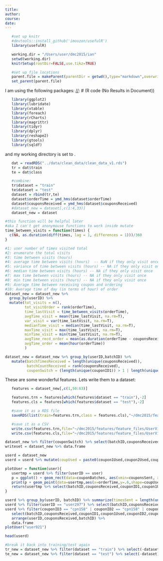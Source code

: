 ```yaml
---
title: 
author: 
course: 
date: 
---
```


[//]: # (R code (No Results in Document))
```r
   #set up knitr
   #devtools::install_github('imouzon/usefulR')
   library(usefulR)

   working.dir = "/Users/user/dmc2015/ian"
   setwd(working.dir)
   knitrSetup(rootDir=FALSE,use.tikz=TRUE)

   #set up file locations
   parent.file = makeParent(parentDir = getwd(),type="markdown",overwrite=FALSE)
   set_parent(parent.file)
```
I am using the following packages:
[//]: # (R code (No Results in Document))
```r
   library(ggplot2)
   library(lubridate)
   library(xtable)
   library(foreach)
   library(rCharts)
   library(magrittr)
   library(tidyr)
   library(dplyr)
   library(reshape2)
   library(gtools)
   library(sqldf)
```
and my working directory is set to \verb!dmc2015/ian!.


[//]: # (: R code (No Results in Document))
```r
   dat = readRDS("../data/clean_data/clean_data_v1.rds")
   tr = dat$train
   te = dat$class

   #combine:
   tr$dataset = "train"
   te$dataset = "test"
   dataset = rbind(tr,te)
   dataset$orderTime = ymd_hms(dataset$orderTime)
   dataset$couponsReceived = ymd_hms(dataset$couponsReceived)
   #dataset_new = dataset[,c(1:4,33)]
   dataset_new = dataset

#this function will be helpful later
#aka I can't get anonymouse functions to work inside mutate
time_between_visits = function(times) {
  c(NA, as.duration(diff(times, lag = 1, differences = 1)))/360
}

#1: user number of times visited total
#2: enumerate the total visits
#3: time between visits (hours)
#4: average time between visits (hours)  -- NaN if they only visit once
#5: variance of time between visits (hours) -- NA if they only visit once
#6: median time between visits (hours) -- NA if they only visit once
#7: max time between visits (hours) -- NA if they only visit once
#8: min time between visits (hours) -- NA if they only visit once
#9: Average time between receiving coupon and ordering
#10: Average time of day (in terms of hour) of order
dataset_new = dataset_new %>% 
  group_by(userID) %>% 
  mutate(tot_visits = n(),
         tot_visitOrder = rank(orderTime),
         time_lastVisit = time_between_visits(orderTime),
         avgTime_visit = mean(time_lastVisit, na.rm=T),
         var_visit = var(time_lastVisit, na.rm=T),
         medianTime_visit = median(time_lastVisit, na.rm=T),
         maxTime_visit = max(time_lastVisit, na.rm=T),
         minTime_visit = min(time_lastVisit, na.rm=T),
         avgTime_recd_order = mean(as.duration(orderTime - couponsReceived)/360),
         avgTime_order = mean(hour(orderTime))
         )

dataset_new = dataset_new %>% group_by(userID,batchID) %>%
   mutate(batchTimesReceived = length(unique(couponsReceived)), 
          batchCountReceived = rank(couponsReceived),
          couponSwitch = (length(unique(couponID1)) > 1 | length(unique(couponID2)) > 1 | length(unique(couponID3)) > 1))
```

These are some wonderful features. Lets write them to a dataset:

[//]: # (chunk-label: R code (No Results in Document))
```r
   features = dataset_new[,c(1,50:63)]

   features.trn = features[which(features$dataset == "train"),-2]
   features.cls = features[which(features$dataset == "test"),-2]

   #save it as a RDS file
   saveRDS(list(train=features.trn,class = features.cls),"~/dmc2015/features/feature_files/UserVisitFeatures.rds")

   #save it as a CSV
   write.csv(features.trn,file="~/dmc2015/features/feature_files/UserVisitFeatures_train.csv",na="",quote=FALSE,row.names=FALSE)
   write.csv(features.cls,file="~/dmc2015/features/feature_files/UserVisitFeatures_class.csv",na="",quote=FALSE,row.names=FALSE)
```


[//]: # (: R code (No Results in Document))
```r

dataset_new %>% filter(couponSwitch) %>% select(batchID,couponsReceived,couponID1,coupon1Used,couponID2,coupon2Used,couponID3,coupon3Used) %>% arrange(userID,batchID) %>% data.frame
writeset = dataset_new %>% data.frame

userd = dataset_new
userd = userd %>% mutate(coupUsed = paste0(coupon1Used,coupon2Used,coupon3Used))

plotUser = function(user){
   usertmp = userd %>% filter(userID == user)
   p = ggplot() + geom_rect(data=couponBatches, aes(xmin=couponsSent, xmax=couponsSent+weeks(1), ymin=0, ymax=1, fill = batch),alpha=I(.4)) 
   print(p + geom_point(data=usertmp,aes(x=orderTime,y=.6,shape=coupUsed)) + geom_point(data=usertmp,aes(x = couponsReceived,y=.5),color='white'))
   return(usertmp %>% select(batchID,couponsReceived,couponID1,coupon1Used,couponID2,coupon2Used,couponID3,coupon3Used)) %>% data.frame
}

userd %>% group_by(userID, batchID) %>% summarize(timesSent = length(unique(couponsReceived))) %>% ungroup %>% arrange(-timesSent)
userd %>% filter(userID == "user297") %>% select(batchID,couponsReceived,couponID1,coupon1Used,basketValue,coupUsed) %>% data.frame
userd %>% filter(couponID3 == "cpn158" | couponID2 == "cpn158" | couponID1 == "cpn158") %>% 
   select(batchID,couponsReceived,couponID1,coupon1Used,couponID2,coupon2Used,couponID3,coupon3Used) %>% 
   arrange(userID,couponsReceived,batchID) %>%
   data.frame
plotUser("user921")

head(userd)

#break it back into training/test again
tr_new = dataset_new %>% filter(dataset == "train") %>% select(-dataset)
te_new = dataset_new %>% filter(dataset == "test") %>% select(-dataset)
```


